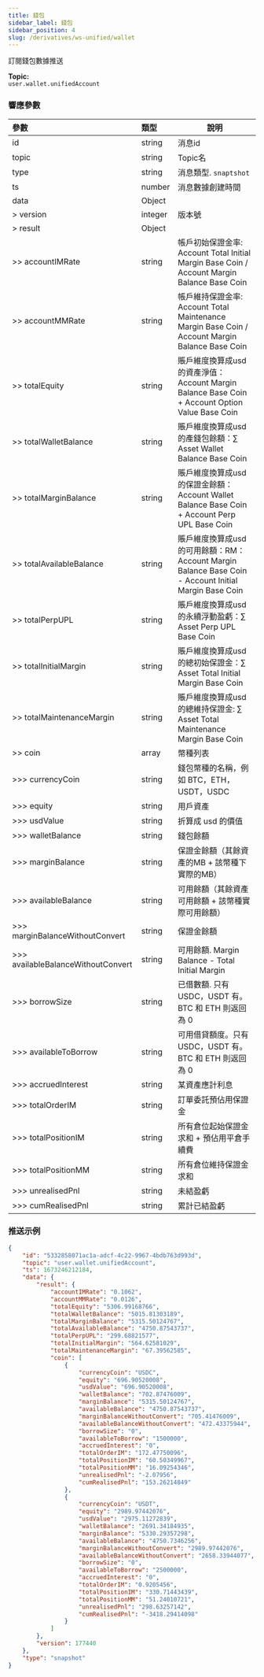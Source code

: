```yaml
---
title: 錢包
sidebar_label: 錢包
sidebar_position: 4
slug: /derivatives/ws-unified/wallet
---
```


訂閱錢包數據推送

**Topic:**<br/>
`user.wallet.unifiedAccount`

### 響應參數
| 參數 | 類型 | 說明|
|:----- |:-----|----- |
|id |string |消息id|
|topic |string |Topic名 |
|type |string |消息類型. `snaptshot`|
|ts |number |消息數據創建時間 |
|data |Object | |
|> version |integer |版本號|
|> result |Object | |
|>> accountIMRate |string |帳戶初始保證金率: Account Total Initial Margin Base Coin / Account Margin Balance Base Coin|
|>> accountMMRate |string |帳戶維持保證金率: Account Total Maintenance Margin Base Coin / Account Margin Balance Base Coin |
|>> totalEquity |string |賬戶維度換算成usd的資產淨值：Account Margin Balance Base Coin + Account Option Value Base Coin |
|>> totalWalletBalance |string |賬戶維度換算成usd的產錢包餘額：∑ Asset Wallet Balance Base Coin |
|>> totalMarginBalance |string |賬戶維度換算成usd的保證金餘額：Account Wallet Balance Base Coin + Account Perp UPL Base Coin |
|>> totalAvailableBalance |string |賬戶維度換算成usd的可用餘額：RM：Account Margin Balance Base Coin - Account Initial Margin Base Coin |
|>> totalPerpUPL |string |賬戶維度換算成usd的永續浮動盈虧：∑ Asset Perp UPL Base Coin |
|>> totalInitialMargin |string |賬戶維度換算成usd的總初始保證金：∑ Asset Total Initial Margin Base Coin |
|>> totalMaintenanceMargin |string |賬戶維度換算成usd的總維持保證金: ∑ Asset Total Maintenance Margin Base Coin |
|>> coin |array |幣種列表 |
|>>> currencyCoin |string |錢包幣種的名稱，例如 BTC，ETH，USDT，USDC |
|>>> equity |string |用戶資產 |
|>>> usdValue |string |折算成 usd 的價值 |
|>>> walletBalance |string |錢包餘額 |
|>>> marginBalance |string |保證金餘額（其餘資產的MB + 該幣種下實際的MB）|
|>>> availableBalance |string |可用餘額（其餘資產可用餘額 + 該幣種實際可用餘額）|
|>>> marginBalanceWithoutConvert |string |保證金餘額 |
|>>> availableBalanceWithoutConvert |string |可用餘額. Margin Balance - Total Initial Margin |
|>>> borrowSize |string |已借數額. 只有 USDC，USDT 有。 BTC 和 ETH 則返回為 0|
|>>> availableToBorrow |string |可用借貸額度。只有 USDC，USDT 有。 BTC 和 ETH 則返回為 0 |
|>>> accruedInterest |string |某資產應計利息 |
|>>> totalOrderIM |string |訂單委託預佔用保證金 |
|>>> totalPositionIM |string |所有倉位起始保證金求和 + 預佔用平倉手續費 |
|>>> totalPositionMM |string |所有倉位維持保證金求和 |
|>>> unrealisedPnl |string |未結盈虧 |
|>>> cumRealisedPnl |string |累計已結盈虧 |

### 推送示例

```json
{
    "id": "5332858071ac1a-adcf-4c22-9967-4bdb763d993d",
    "topic": "user.wallet.unifiedAccount",
    "ts": 1673246212184,
    "data": {
        "result": {
            "accountIMRate": "0.1062",
            "accountMMRate": "0.0126",
            "totalEquity": "5306.99168766",
            "totalWalletBalance": "5015.81303189",
            "totalMarginBalance": "5315.50124767",
            "totalAvailableBalance": "4750.87543737",
            "totalPerpUPL": "299.68821577",
            "totalInitialMargin": "564.62581029",
            "totalMaintenanceMargin": "67.39562585",
            "coin": [
                {
                    "currencyCoin": "USDC",
                    "equity": "696.90520008",
                    "usdValue": "696.90520008",
                    "walletBalance": "702.87476009",
                    "marginBalance": "5315.50124767",
                    "availableBalance": "4750.87543737",
                    "marginBalanceWithoutConvert": "705.41476009",
                    "availableBalanceWithoutConvert": "472.43375944",
                    "borrowSize": "0",
                    "availableToBorrow": "1500000",
                    "accruedInterest": "0",
                    "totalOrderIM": "172.47750096",
                    "totalPositionIM": "60.50349967",
                    "totalPositionMM": "16.09254346",
                    "unrealisedPnl": "-2.07956",
                    "cumRealisedPnl": "153.26214849"
                },
                {
                    "currencyCoin": "USDT",
                    "equity": "2989.97442076",
                    "usdValue": "2975.11272839",
                    "walletBalance": "2691.34184935",
                    "marginBalance": "5330.29357298",
                    "availableBalance": "4750.7346256",
                    "marginBalanceWithoutConvert": "2989.97442076",
                    "availableBalanceWithoutConvert": "2658.33944077",
                    "borrowSize": "0",
                    "availableToBorrow": "2500000",
                    "accruedInterest": "0",
                    "totalOrderIM": "0.9205456",
                    "totalPositionIM": "330.71443439",
                    "totalPositionMM": "51.24010721",
                    "unrealisedPnl": "298.63257142",
                    "cumRealisedPnl": "-3418.29414098"
                }
            ]
        },
        "version": 177440
    },
    "type": "snapshot"
}
```
